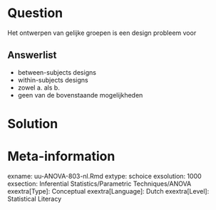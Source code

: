 Question
========
  
Het ontwerpen van gelijke groepen is een design probleem voor
  
Answerlist
----------
* between-subjects designs 
* within-subjects designs
* zowel a. als b.
* geen van de bovenstaande mogelijkheden


Solution
========
  



Meta-information
================
exname: uu-ANOVA-803-nl.Rmd
extype: schoice
exsolution: 1000
exsection: Inferential Statistics/Parametric Techniques/ANOVA
exextra[Type]: Conceptual
exextra[Language]: Dutch
exextra[Level]: Statistical Literacy
